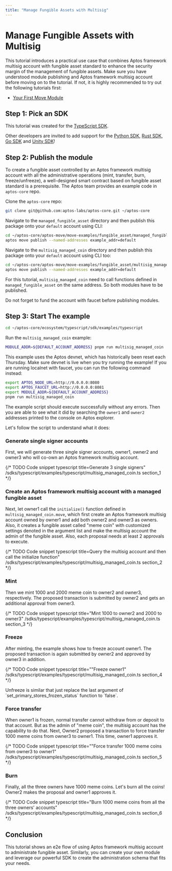 ```yaml
---
title: "Manage Fungible Assets with Multisig"
---
```



# Manage Fungible Assets with Multisig

This tutorial introduces a practical use case that combines Aptos framework
multisig account with fungible asset standard to enhance the security margin of
the management of fungible assets. Make sure you have understood module
publishing and Aptos framework multisig account before moving on to the
tutorial. If not, it is highly recommended to try out the following tutorials
first:

- [Your First Move Module](../smart-contracts/learn-move/first-move-module.mdx)

## Step 1: Pick an SDK

This tutorial was created for the [TypeScript SDK](../sdks/ts-sdk.mdx).

Other developers are invited to add support for
the [Python SDK](../sdks/python-sdk.mdx), [Rust SDK](../sdks/rust-sdk.mdx),
[Go SDK](../sdks/go-sdk.mdx) and [Unity SDK](../sdks/unity-sdk.mdx)!

## Step 2: Publish the module

To create a fungible asset controlled by an Aptos framework multisig account
with all the administrative operations (mint, transfer, burn, freeze/unfreeze),
a well-designed smart contract based on fungible asset standard is a
prerequisite. The Aptos team provides an example code in `aptos-core` repo.

Clone the `aptos-core` repo:

```bash filename="Terminal"
git clone git@github.com:aptos-labs/aptos-core.git ~/aptos-core
```

Navigate to the `managed_fungible_asset` directory and then publish this package
onto your `default` account using CLI:

```bash filename="Terminal"
cd ~/aptos-core/aptos-move/move-examples/fungible_asset/managed_fungible_asset
aptos move publish --named-addresses example_addr=default
```

Navigate to the `multisig_managed_coin` directory and then publish this package
onto your `default` account using CLI too:

```bash filename="Terminal"
cd ~/aptos-core/aptos-move/move-examples/fungible_asset/multisig_managed_coin
aptos move publish --named-addresses example_addr=default
```

For this tutorial, `multisig_managed_coin` need to call functions defined
in `managed_fungible_asset` on the same address. So both modules have to be
published.

<Callout type="info">
  Do not forget to fund the account with faucet before publishing modules.
</Callout>

## Step 3: Start The example

```bash filename="Terminal"
cd ~/aptos-core/ecosystem/typescript/sdk/examples/typescript
```

Run the `multisig_managed_coin` example:

```bash filename="Terminal"
MODULE_ADDR=${DEFAULT_ACCOUNT_ADDRESS} pnpm run multisig_managed_coin
```

<Callout type="info">
  This example uses the Aptos devnet, which has historically been reset each
  Thursday.
  Make sure devnet is live when you try running the example! If you are running
  localnet with faucet, you can run the following command instead:

  ```bash filename="Terminal"
  export APTOS_NODE_URL=http://0.0.0.0:8080
  export APTOS_FAUCET_URL=http://0.0.0.0:8081
  export MODULE_ADDR=${DEFAULT_ACCOUNT_ADDRESS}
  pnpm run multisig_managed_coin
  ```

</Callout>

The example script should execute successfully without any errors. Then you are
able to see what it did by searching the `owner1` and `owner2` addresses printed
to the console on Aptos explorer.

Let's follow the script to understand what it does:

### Generate single signer accounts

First, we will generate three single signer accounts, owner1, owner2 and owner3
who will co-own an Aptos framework multisig account.

{/* TODO Code snippet
typescript title=Generate 3 single signers"
/sdks/typescript/examples/typescript/multisig_managed_coin.ts
section_1
*/}

### Create an Aptos framework multisig account with a managed fungible asset

Next, let owner1 call the `initialize()` function defined
in `multisig_managed_coin.move`, which first create an Aptos framework multisig
account owned by owner1 and add both owner2 and owner3 as owners. Also, it
creates a fungible asset called "meme coin" with customized settings denoted in
the argument list and make the multisig account the admin of the fungible asset.
Also, each proposal needs at least 2 approvals to execute.

{/* TODO Code snippet
typescript title=Query the multisig account and then call the initialize function"
/sdks/typescript/examples/typescript/multisig_managed_coin.ts
section_2
*/}

### Mint

Then we mint 1000 and 2000 meme coin to owner2 and owner3, respectively. The
proposed transaction is submitted by owner2 and gets an additional approval from
owner3.

{/* TODO Code snippet
typescript title="Mint 1000 to owner2 and 2000 to owner3"
/sdks/typescript/examples/typescript/multisig_managed_coin.ts
section_3
*/}


### Freeze

After minting, the example shows how to freeze account owner1. The proposed
transaction is again submitted by owner2 and approved by owner3 in addition.

{/* TODO Code snippet
typescript title=""Freeze owner1"
/sdks/typescript/examples/typescript/multisig_managed_coin.ts
section_4
*/}

<Callout type="info">
  Unfreeze is similar that just replace the last argument of
  `set_primary_stores_frozen_status` function to `false`.
</Callout>

### Force transfer

When owner1 is frozen, normal transfer cannot withdraw from or deposit to that
account. But as the admin of "meme coin", the multisig account has the
capability to do that.
Next, Owner2 proposed a transaction to force transfer 1000 meme coins from
owner3 to owner1. This time, owner1 approves it.

{/* TODO Code snippet
typescript title=""Force transfer 1000 meme coins from owner3 to owner1"
/sdks/typescript/examples/typescript/multisig_managed_coin.ts
section_5
*/}

### Burn

Finally, all the three owners have 1000 meme coins. Let's burn all the coins!
Owner2 makes the proposal and owner1 approves it.

{/* TODO Code snippet
typescript title="Burn 1000 meme coins from all the three owners' accounts"
/sdks/typescript/examples/typescript/multisig_managed_coin.ts
section_6
*/}

## Conclusion

This tutorial shows an e2e flow of using Aptos framework multisig account to
administrate fungible asset. Similarly, you can create your own module and
leverage our powerful SDK to create the administration schema that fits your
needs.
